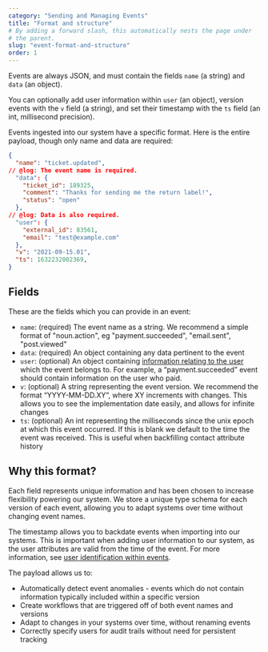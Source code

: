 ```yaml
---
category: "Sending and Managing Events"
title: "Format and structure"
# By adding a forward slash, this automatically nests the page under
# the parent.
slug: "event-format-and-structure"
order: 1
---
```


<div className='tldr'>

Events are always JSON, and must contain the fields `name` (a string) and `data` (an object).

You can optionally add user information within `user` (an object), version events with the `v` field (a string), and set their timestamp with the `ts` field (an int, millisecond precision).

</div>


Events ingested into our system have a specific format. Here is the entire payload, though only name and data are required:

```json twoslash
{
  "name": "ticket.updated",
// @log: The event name is required.
  "data": {
    "ticket_id": 189325,
    "comment": "Thanks for sending me the return label!",
    "status": "open"
  },
// @log: Data is also required.
  "user": {
    "external_id": 83561,
    "email": "test@example.com"
  },
  "v": "2021-09-15.01",
  "ts": 1632232002369,
}
```


## Fields

These are the fields which you can provide in an event:

- `name`: (required) The event name as a string.  We recommend a simple format of "noun.action", eg "payment.succeeded", "email.sent", "post.viewed"
- `data`: (required) An object containing any data pertinent to the event
- `user`: (optional) An object containing [information relating to the user](/docs/event-user-audit-trails) which the event belongs to.  For example, a “payment.succeeded” event should contain information on the user who paid.
- `v`: (optional) A string representing the event version.  We recommend the format “YYYY-MM-DD.XY”, where XY increments with changes.  This allows you to see the implementation date easily, and allows for infinite changes
- `ts`: (optional) An int representing the milliseconds since the unix epoch at which this event occurred.  If this is blank we default to the time the event was received. This is useful when backfilling contact attribute history

## Why this format?

Each field represents unique information and has been chosen to increase flexibility powering our system.  We store a unique type schema for each version of each event, allowing you to adapt systems over time without changing event names.

The timestamp allows you to backdate events when importing into our systems.  This is important when adding user information to our system, as the user attributes are valid from the time of the event.  For more information, see [user identification within events](/docs/event-user-audit-traile).

The payload allows us to:

- Automatically detect event anomalies - events which do not contain information typically included within a specific version
- Create workflows that are triggered off of both event names and versions
- Adapt to changes in your systems over time, without renaming events
- Correctly specify users for audit trails without need for persistent tracking

